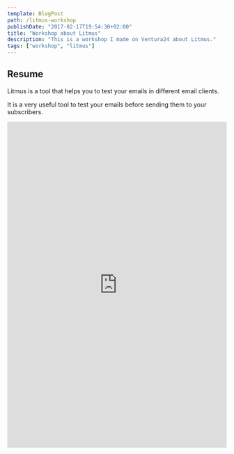 ```yaml
---
template: BlogPost
path: /litmus-workshop
publishDate: "2017-02-17T19:54:30+02:00"
title: "Workshop about Litmus"
description: "This is a workshop I made on Ventura24 about Litmus."
tags: ["workshop", "litmus"]
---
```


## Resume

Litmus is a tool that helps you to test your emails in different email clients.

It is a very useful tool to test your emails before sending them to your subscribers.

<iframe
	src="https://docs.google.com/presentation/d/e/2PACX-1vR50kccNgG4szgdO_gNwugz5H8Bs-7WOgUj4pT6n_gCz9lT3HzeKm_JSvSY0J5QJZZFAu-nX4nkJcU9/embed?start=false&loop=false&delayms=3000"
	frameborder="0"
	width="100%"
	height="749"
	allowfullscreen="true"
	mozallowfullscreen="true"
	webkitallowfullscreen="true"
></iframe>
